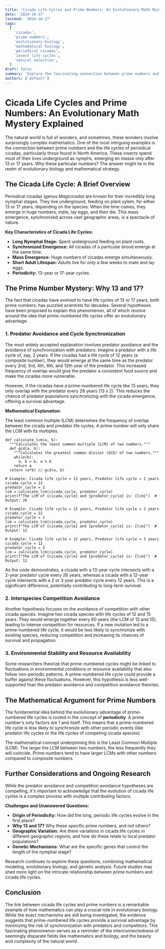 ```yaml
---
title: 'Cicada Life Cycles and Prime Numbers: An Evolutionary Math Mystery Explained'
date: '2024-10-27'
lastmod: '2024-10-27'
tags:
  [
    'cicadas',
    'prime numbers',
    'evolutionary biology',
    'mathematical biology',
    'periodical cicadas',
    'insect life cycles',
    'natural selection',
  ]
draft: false
summary: 'Explore the fascinating connection between prime numbers and cicada life cycles. Learn why evolutionary pressures may have favored prime-numbered periods, providing a survival advantage against predators and interspecies competition.'
authors: ['default']
---
```


# Cicada Life Cycles and Prime Numbers: An Evolutionary Math Mystery Explained

The natural world is full of wonders, and sometimes, these wonders involve surprisingly complex mathematics. One of the most intriguing examples is the connection between prime numbers and the life cycles of periodical cicadas, particularly those found in North America. These insects spend most of their lives underground as nymphs, emerging en masse only after 13 or 17 years. Why these particular numbers? The answer might lie in the realm of evolutionary biology and mathematical strategy.

## The Cicada Life Cycle: A Brief Overview

Periodical cicadas (genus _Magicicada_) are known for their incredibly long nymphal stages. They live underground, feeding on plant xylem, for either 13 or 17 years, depending on the species. When the time comes, they emerge in huge numbers, mate, lay eggs, and then die. This mass emergence, synchronized across vast geographic areas, is a spectacle of nature.

**Key Characteristics of Cicada Life Cycles:**

- **Long Nymphal Stage:** Spent underground feeding on plant roots.
- **Synchronized Emergence:** All cicadas of a particular brood emerge at the same time.
- **Mass Emergence:** Huge numbers of cicadas emerge simultaneously.
- **Short Adult Lifespan:** Adults live for only a few weeks to mate and lay eggs.
- **Periodicity:** 13-year or 17-year cycles.

## The Prime Number Mystery: Why 13 and 17?

The fact that cicadas have evolved to have life cycles of 13 or 17 years, both prime numbers, has puzzled scientists for decades. Several hypotheses have been proposed to explain this phenomenon, all of which revolve around the idea that prime-numbered life cycles offer an evolutionary advantage.

### 1. Predator Avoidance and Cycle Synchronization

The most widely accepted explanation involves predator avoidance and the avoidance of synchronization with predators. Imagine a predator with a life cycle of, say, 2 years. If the cicadas had a life cycle of 12 years (a composite number), they would emerge at the same time as the predator every 2nd, 3rd, 4th, 6th, and 12th year of the predator. This increased frequency of overlap would give the predator a consistent food source and make the cicadas more vulnerable.

However, if the cicadas have a prime-numbered life cycle like 13 years, they only overlap with the predator every 26 years (13 x 2). This reduces the chance of predator populations synchronizing with the cicada emergence, offering a survival advantage.

**Mathematical Explanation:**

The least common multiple (LCM) determines the frequency of overlap between the cicada and predator life cycles. A prime number will only share the LCM with its multiples.

```plaintext
def calculate_lcm(a, b):
  """Calculates the least common multiple (LCM) of two numbers."""
  def gcd(a, b):
    """Calculates the greatest common divisor (GCD) of two numbers."""
    while(b):
      a, b = b, a % b
    return a
  return (a*b) // gcd(a, b)

# Example: Cicada life cycle = 13 years, Predator life cycle = 2 years
cicada_cycle = 13
predator_cycle = 2
lcm = calculate_lcm(cicada_cycle, predator_cycle)
print(f"The LCM of {cicada_cycle} and {predator_cycle} is: {lcm}")  # Output: 26

# Example: Cicada life cycle = 12 years, Predator life cycle = 2 years
cicada_cycle = 12
predator_cycle = 2
lcm = calculate_lcm(cicada_cycle, predator_cycle)
print(f"The LCM of {cicada_cycle} and {predator_cycle} is: {lcm}")  # Output: 12

# Example: Cicada life cycle = 12 years, Predator life cycle = 3 years
cicada_cycle = 12
predator_cycle = 3
lcm = calculate_lcm(cicada_cycle, predator_cycle)
print(f"The LCM of {cicada_cycle} and {predator_cycle} is: {lcm}")  # Output: 12
```

As the code demonstrates, a cicada with a 13-year cycle intersects with a 2-year predator cycle every 26 years, whereas a cicada with a 12-year cycle intersects with a 2 or 3 year predator cycle every 12 years. This is a significant difference, potentially contributing to long-term survival.

### 2. Interspecies Competition Avoidance

Another hypothesis focuses on the avoidance of competition with other cicada species. Imagine two cicada species with life cycles of 12 and 15 years. They would emerge together every 60 years (the LCM of 12 and 15), leading to intense competition for resources. If a new mutation led to a prime-numbered life cycle, it would be less likely to synchronize with existing species, reducing competition and increasing its chances of survival and propagation.

### 3. Environmental Stability and Resource Availability

Some researchers theorize that prime-numbered cycles might be linked to fluctuations in environmental conditions or resource availability that also follow non-periodic patterns. A prime-numbered life cycle could provide a buffer against these fluctuations. However, this hypothesis is less well-supported than the predator avoidance and competition avoidance theories.

## The Mathematical Argument for Prime Numbers

The fundamental idea behind the evolutionary advantage of prime-numbered life cycles is rooted in the concept of **periodicity**. A prime number's only factors are 1 and itself. This means that a prime-numbered life cycle is less likely to synchronize with other periodic events (like predator life cycles or the life cycles of competing cicada species).

The mathematical concept underpinning this is the Least Common Multiple (LCM). The larger the LCM between two numbers, the less frequently they will coincide. Prime numbers tend to have larger LCMs with other numbers compared to composite numbers.

## Further Considerations and Ongoing Research

While the predator avoidance and competition avoidance hypotheses are compelling, it's important to acknowledge that the evolution of cicada life cycles is a complex process with multiple contributing factors.

**Challenges and Unanswered Questions:**

- **Origin of Periodicity:** How did the long, periodic life cycles evolve in the first place?
- **Why 13 and 17?** Why these specific prime numbers, and not others?
- **Geographic Variation:** Are there variations in cicada life cycles in different geographic regions, and how do these relate to local predator populations?
- **Genetic Mechanisms:** What are the specific genes that control the length of the nymphal stage?

Research continues to explore these questions, combining mathematical modeling, evolutionary biology, and genetic analysis. Future studies may shed more light on the intricate relationship between prime numbers and cicada life cycles.

## Conclusion

The link between cicada life cycles and prime numbers is a remarkable example of how mathematics can play a crucial role in evolutionary biology. While the exact mechanisms are still being investigated, the evidence suggests that prime-numbered life cycles provide a survival advantage by minimizing the risk of synchronization with predators and competitors. This fascinating phenomenon serves as a reminder of the interconnectedness of seemingly disparate fields like mathematics and biology, and the beauty and complexity of the natural world.
